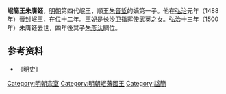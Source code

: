 '''岷簡王朱膺鉟'''{{BD|1450年||1500年|catIdx=Z}}，[[明朝|明朝]]第四代岷王，順王[[朱音埑|朱音埑]]的嫡第一子。他在[[弘治_(明朝)|弘治]]元年（1488年）晉封岷王，在位十二年。王妃是长沙卫指挥使武英之女。弘治十三年（1500年）朱膺鉟去世，四年後其子[[朱彥汰|朱彥汰]]嗣位。

{{s-start}}
{{s-bef|before=父順王[[朱音埑|朱音埑]]}}
{{s-ttl|title=[[明朝藩王列表_(岷王系)|明岷國國王]]|years=1488年－1500年}}
{{s-after|子靖王[[朱彥汰|朱彥汰]]}}
{{end}}

==参考资料==
*《[[明史|明史]]》

[[Category:明朝宗室|Category:明朝宗室]]
[[Category:明朝岷藩國王|Category:明朝岷藩國王]]
[[Category:諡簡|Category:諡簡]]